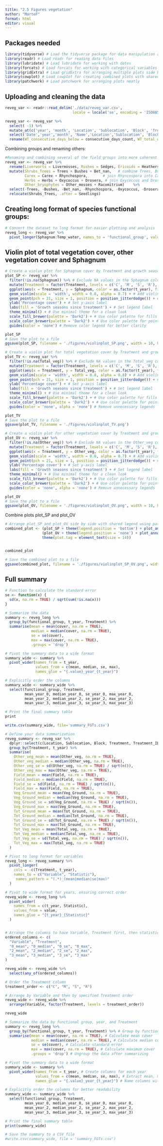 ```yaml
---
title: "2.5 Figures vegetation"
author: "MarteF"
format: html
editor: visual
---
```


## 

## Packages needed

```r
library(tidyverse) # Load the tidyverse package for data manipulation and visualization
library(readr) # Load readr for reading data files
library(lubridate) # Load lubridate for working with dates
library(forcats) # Load forcats for working with categorical variables (factors)
library(gridExtra) # Load gridExtra for arranging multiple plots side by side
library(cowplot) # Load cowplot for creating combined plots with shared legends
library(patchwork) # Load patchwork for arranging plots neatly

```

## Uploading and cleaning the data

```r
reveg_var <- readr::read_delim('./data/reveg_var.csv',                         delim = ',',                        
                               locale = locale('se', encoding = 'ISO8859-1'),                        col_names = TRUE)  

reveg_var <- reveg_var %>%    
  select( -1) %>%   
  mutate_at(c('year', 'month', 'Location', 'Sublocation', 'Block', 'Treatment_ID', 'Treatment', 'Name', 'Station_ID'), as.factor) %>%   
  select('Date','year','month', 'Name','Location','Sublocation', 'Block', 'Treatment', 'Treatment_ID', 'Station_ID', everything()) %>%   
  rename(WT_consecutive_days_below = consecutive_days_count, WT_total_days_below=total_days, WT_mean=gs_mean, WT_max=gs_max, WT_min=gs_min) 
```

Combining groups and renaming others:

```r
#Renaming and combining several of the field groups into more coherent functional groups:  
reveg_var <- reveg_var %>%   
  rename(Liverworts = Livermosses, Rushes = Sedges, Ericoids = Heathers, Eriophorum = Eriopherum) %>% #rename misnamed groups   
  mutate(Shrubs_Trees = Trees + Bushes + Bet_nan,   # combine Trees, Bushes, and Bet_nan into Shrubs_Trees          
         Carex = Carex + Rhynchospora,       # join Rhyncospora into Carex          
         Herbs = Herbs + Oxycoccus + Drosera, # join Oxycoccus and Drosera into Herbs          
         Other_bryophytes = Other_mosses + Racomitrium)    %>%         
  select(-Trees, -Bushes, -Bet_nan, -Rhynchospora, -Oxycoccus, -Drosera, -Other_mosses, -Racomitrium)  %>% # remove the old columns   
  relocate(Shrubs_Trees, .after = Seedlings)  
```

## Creating long format of species functional groups:

```r
# Convert the dataset to long format for easier plotting and analysis
reveg_long <- reveg_var %>%
  pivot_longer(Sphagnum:Temp_water, names_to = 'functional_group', values_to = 'cover') # Pivot all columns from Sphagnum to Temp_water
```

## Violin plot of total vegetation cover, other vegetation cover and Sphagnum

```r
# Create a violin plot for Sphagnum cover by Treatment and growth seasons
plot_SP <- reveg_var %>%
  filter(!is.na(Sphagnum)) %>% # Exclude NA values in the Sphagnum column
  mutate(Treatment = factor(Treatment, levels = c('C', 'M', 'S', 'R'), labels = c('control', 'mulch', 'Sphagnum', 'reference'))) %>% # Rename Treatment levels for better readability
  ggplot(aes(x = Treatment, y = Sphagnum, color = as.factor(t_year), fill = as.factor(t_year))) +
  geom_violin(scale = 'width', width = 0.8, alpha = 0.7) + # Add violin plot to show distribution
  geom_point(pch = 21, size = 1, position = position_jitterdodge()) + # Add jittered points to visualize individual data points
  ylab('Percentage cover') + # Set y-axis label
  labs(fill = 'Growth seasons since treatment') + # Set legend label
  theme_minimal() + # Use minimal theme for a clean look
  scale_fill_brewer(palette = 'Dark2') + # Use color palette for fills
  scale_color_brewer(palette = 'Dark2') + # Use color palette for points
  guides(color = 'none') # Remove color legend for better clarity

plot_SP
# Save the plot to a file
ggsave(plot_SP, filename = './figures/violinplot_SP.png', width = 10, height = 6, units = 'in')

```

```r
# Create a violin plot for total vegetation cover by Treatment and growth seasons
plot_TV <- reveg_var %>%
  filter(!is.na(Total_veg)) %>% # Exclude NA values in the Total_veg column
  mutate(Treatment = factor(Treatment, levels = c('C', 'M', 'S', 'R'), labels = c('control', 'mulch', 'Sphagnum', 'reference'))) %>% # Rename Treatment levels for better readability
  ggplot(aes(x = Treatment, y = Total_veg, color = as.factor(t_year), fill = as.factor(t_year))) +
  geom_violin(scale = 'width', width = 0.8, alpha = 0.8) + # Add violin plot to show distribution
  geom_point(pch = 21, size = 1, position = position_jitterdodge()) + # Add jittered points to visualize individual data points
  ylab('Percentage cover') + # Set y-axis label
  labs(fill = 'Growth seasons since treatment') + # Set legend label
  theme_minimal() + # Use minimal theme for a clean look
  scale_fill_brewer(palette = 'Dark2') + # Use color palette for fills
  scale_color_brewer(palette = 'Dark2') + # Use color palette for points
  guides(color = 'none', alpha = 'none') # Remove unnecessary legends

plot_TV
# Save the plot to a file
ggsave(plot_TV, filename = './figures/violinplot_TV.png')
```

```r
# Create a violin plot for other vegetation cover by Treatment and growth seasons
plot_OV <- reveg_var %>%
  filter(!is.na(Other_veg)) %>% # Exclude NA values in the Other_veg column
  mutate(Treatment = factor(Treatment, levels = c('C', 'M', 'S', 'R'), labels = c('control', 'mulch', 'Sphagnum', 'reference'))) %>% # Rename Treatment levels for better readability
  ggplot(aes(x = Treatment, y = Other_veg, color = as.factor(t_year), fill = as.factor(t_year))) +
  geom_violin(scale = 'width', width = 0.8, alpha = 0.7) + # Add violin plot to show distribution
  geom_point(pch = 21, size = 1, position = position_jitterdodge()) + # Add jittered points to visualize individual data points
  ylab('Percentage cover') + # Set y-axis label
  labs(fill = 'Growth seasons since treatment') + # Set legend label
  theme_minimal() + # Use minimal theme for a clean look
  scale_fill_brewer(palette = 'Dark2') + # Use color palette for fills
  scale_color_brewer(palette = 'Dark2') + # Use color palette for points
  guides(color = 'none', alpha = 'none') # Remove unnecessary legends

plot_OV
# Save the plot to a file
ggsave(plot_OV, filename = './figures/violinplot_OV.png', width = 10, height = 6, units = 'in')
```

Combine plots plot_SP and plot_OV

```r
# Arrange plot_SP and plot_OV side by side with shared legend using patchwork
combined_plot <- (plot_SP + theme(legend.position = 'bottom') + plot_annotation(tag_levels = 'A')) +
                 (plot_OV + theme(legend.position = 'none') + plot_annotation(tag_levels = 'B')) &
                 theme(plot.tag = element_text(size = 14))


combined_plot

# Save the combined plot to a file
ggsave(combined_plot, filename = './figures/violinplot_SP_OV.png', width = 14, height = 8, units = 'in')
```

## Full summary

```r
# Function to calculate the standard error
se <- function(x) {
  sd(x, na.rm = TRUE) / sqrt(sum(!is.na(x)))
}

# Summarize the data
summary <- reveg_long %>%
  group_by(functional_group, t_year, Treatment) %>%
  summarise(mean = mean(cover, na.rm = TRUE),
            median = median(cover, na.rm = TRUE),
            se = se(cover),
            max = max(cover, na.rm = TRUE),
            .groups = 'drop')

# Pivot the summary data to a wide format
summary_wide <- summary %>%
  pivot_wider(names_from = t_year, 
              values_from = c(mean, median, se, max), 
              names_glue = "{.value}_year_{t_year}")

# Explicitly order the columns
summary_wide <- summary_wide %>%
  select(functional_group, Treatment,
         mean_year_0, median_year_0, se_year_0, max_year_0,
         mean_year_2, median_year_2, se_year_2, max_year_2,
         mean_year_3, median_year_3, se_year_3, max_year_3)

# Print the final summary table
print

write.csv(summary_wide, file='summary_FGTs.csv')
```

```r

# Define your data summarization
reveg_summary <- reveg_var %>%
  dplyr::select(c(Location, Sublocation, Block, Treatment, Treatment_ID, t_year, Other_veg, Total_veg, Field, Veg_Ground, Tot_Ground)) %>%
  group_by(Treatment, t_year) %>%
  summarise(
    Other_veg_mean = mean(Other_veg, na.rm = TRUE),
    Other_veg_median = median(Other_veg, na.rm = TRUE),
    Other_veg_se = sd(Other_veg, na.rm = TRUE) / sqrt(n()),
    Other_veg_max = max(Other_veg, na.rm = TRUE),
    Field_mean = mean(Field, na.rm = TRUE),
    Field_median = median(Field, na.rm = TRUE),
    Field_se = sd(Field, na.rm = TRUE) / sqrt(n()),
    Field_max = max(Field, na.rm = TRUE),
    Veg_Ground_mean = mean(Veg_Ground, na.rm = TRUE),
    Veg_Ground_median = median(Veg_Ground, na.rm = TRUE),
    Veg_Ground_se = sd(Veg_Ground, na.rm = TRUE) / sqrt(n()),
    Veg_Ground_max = max(Veg_Ground, na.rm = TRUE),
    Tot_Ground_mean = mean(Tot_Ground, na.rm = TRUE),
    Tot_Ground_median = median(Tot_Ground, na.rm = TRUE),
    Tot_Ground_se = sd(Tot_Ground, na.rm = TRUE) / sqrt(n()),
    Tot_Ground_max = max(Tot_Ground, na.rm = TRUE),
    Tot_Veg_mean = mean(Total_veg, na.rm = TRUE),
    Tot_Veg_median = median(Total_veg, na.rm = TRUE),
    Tot_Veg_se = sd(Total_veg, na.rm = TRUE) / sqrt(n()),
    Tot_Veg_max = max(Total_veg, na.rm = TRUE)
  )

# Pivot to long format for variables
reveg_long <- reveg_summary %>%
  pivot_longer(
    cols = -c(Treatment, t_year),
    names_to = c("Variable", "Statistic"),
     names_pattern = "(.*)_(mean|median|se|max)"
  )

# Pivot to wide format for years, ensuring correct order
reveg_wide <- reveg_long %>%
  pivot_wider(
    names_from = c(t_year, Statistic),
    values_from = value,
    names_glue = "{t_year}_{Statistic}"
  )


# Arrange the columns to have Variable, Treatment first, then statistics for each year
ordered_columns <- c(
  "Variable", "Treatment",
  "0_mean", "0_median", "0_se", "0_max",
  "2_mean", "2_median", "2_se", "2_max",
  "3_mean", "3_median", "3_se", "3_max"
)

reveg_wide <- reveg_wide %>%
  select(any_of(ordered_columns))

# Order the Treatment column
treatment_order <- c("C", "M", "S", "R")

# Arrange by Variable and then by specified Treatment order
reveg_wide <- reveg_wide %>%
  arrange(Variable, factor(Treatment, levels = treatment_order))

reveg_wide
```

```r
# Summarize the data by functional group, year, and Treatment
summary <- reveg_long %>%
  group_by(functional_group, t_year, Treatment) %>% # Group by functional group, year, and Treatment
  summarise(mean = mean(cover, na.rm = TRUE), # Calculate mean cover
            median = median(cover, na.rm = TRUE), # Calculate median cover
            se = se(cover), # Calculate standard error
            max = max(cover, na.rm = TRUE), # Calculate maximum cover
            .groups = 'drop') # Ungroup the data after summarizing

# Pivot the summary data to a wide format
summary_wide <- summary %>%
  pivot_wider(names_from = t_year, # Create columns for each year
              values_from = c(mean, median, se, max), # Extract mean, median, SE, and max for each year
              names_glue = "{.value}_year_{t_year}") # Name columns with value type and year

# Explicitly order the columns for better readability
summary_wide <- summary_wide %>%
  select(functional_group, Treatment,
         mean_year_0, median_year_0, se_year_0, max_year_0,
         mean_year_2, median_year_2, se_year_2, max_year_2,
         mean_year_3, median_year_3, se_year_3, max_year_3)

# Print the final summary table
print(summary_wide)

# Save the summary to a CSV file
#write.csv(summary_wide, file = 'summary_FGTs.csv')

```
